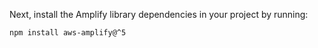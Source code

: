Next, install the Amplify library dependencies in your project by running:

```bash
npm install aws-amplify@^5
```